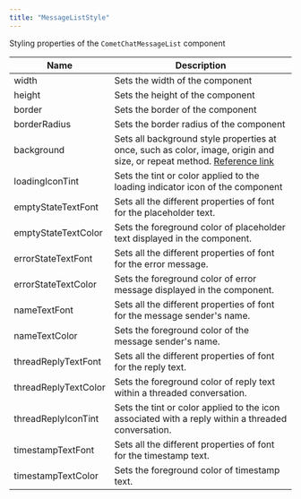 ```yaml
---
title: "MessageListStyle"
---
```


Styling properties of the `CometChatMessageList` component

| Name                 | Description                                                                                                                                                                          |
| -------------------- | ------------------------------------------------------------------------------------------------------------------------------------------------------------------------------------ |
| width                | Sets the width of the component                                                                                                                                                      |
| height               | Sets the height of the component                                                                                                                                                     |
| border               | Sets the border of the component                                                                                                                                                     |
| borderRadius         | Sets the border radius of the component                                                                                                                                              |
| background           | Sets all background style properties at once, such as color, image, origin and size, or repeat method. [Reference link](https://developer.mozilla.org/en-US/docs/Web/CSS/background) |
| loadingIconTint      | Sets the tint or color applied to the loading indicator icon of the component                                                                                                        |
| emptyStateTextFont   | Sets all the different properties of font for the placeholder text.                                                                                                                  |
| emptyStateTextColor  | Sets the foreground color of placeholder text displayed in the component.                                                                                                            |
| errorStateTextFont   | Sets all the different properties of font for the error message.                                                                                                                     |
| errorStateTextColor  | Sets the foreground color of error message displayed in the component.                                                                                                               |
| nameTextFont         | Sets all the different properties of font for the message sender's name.                                                                                                             |
| nameTextColor        | Sets the foreground color of the message sender's name.                                                                                                                              |
| threadReplyTextFont  | Sets all the different properties of font for the reply text.                                                                                                                        |
| threadReplyTextColor | Sets the foreground color of reply text within a threaded conversation.                                                                                                              |
| threadReplyIconTint  | Sets the tint or color applied to the icon associated with a reply within a threaded conversation.                                                                                   |
| timestampTextFont    | Sets all the different properties of font for the timestamp text.                                                                                                                    |
| timestampTextColor   | Sets the foreground color of timestamp text.                                                                                                                                         |
